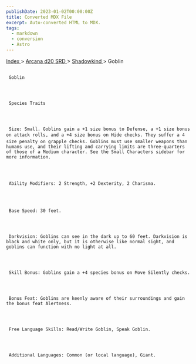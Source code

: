 ```yaml
---
publishDate: 2023-01-02T00:00:00Z
title: Converted MDX File
excerpt: Auto-converted HTML to MDX.
tags:
  - markdown
  - conversion
  - Astro
---
```


[
Index
](-index) >
[
Arcana d20 SRD
](arcana-d20-srd-index) >
[
Shadowkind
](arcana-d20-srd-shadowkind-index) > Goblin

##

     Goblin




     Species Traits




     Size: Small. Goblins gain a +1 size bonus to Defense, a +1 size bonus on attack rolls, and a +4 size bonus on Hide checks. They suffer a 4 size penalty on grapple checks. Goblins must use smaller weapons than humans use, and their lifting and carrying limits are three-quarters of those of a Medium character. See the Small Characters sidebar for more information.




     Ability Modifiers: 2 Strength, +2 Dexterity, 2 Charisma.




     Base Speed: 30 feet.




     Darkvision: Goblins can see in the dark up to 60 feet. Darkvision is black and white only, but it is otherwise like normal sight, and goblins can function with no light at all.




     Skill Bonus: Goblins gain a +4 species bonus on Move Silently checks.




     Bonus Feat: Goblins are keenly aware of their surroundings and gain the bonus feat Alertness.




     Free Language Skills: Read/Write Goblin, Speak Goblin.




     Additional Languages: Common (or local language), Giant.
